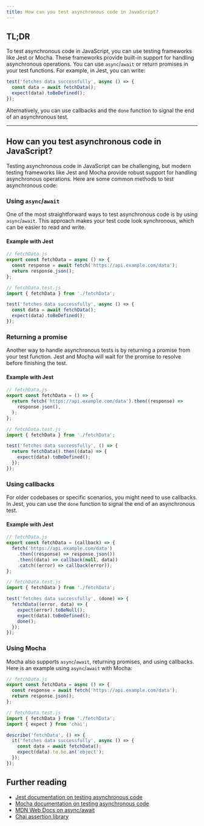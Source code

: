 ```yaml
---
title: How can you test asynchronous code in JavaScript?
---
```


## TL;DR

To test asynchronous code in JavaScript, you can use testing frameworks like Jest or Mocha. These frameworks provide built-in support for handling asynchronous operations. You can use `async`/`await` or return promises in your test functions. For example, in Jest, you can write:

```js
test('fetches data successfully', async () => {
  const data = await fetchData();
  expect(data).toBeDefined();
});
```

Alternatively, you can use callbacks and the `done` function to signal the end of an asynchronous test.

---

## How can you test asynchronous code in JavaScript?

Testing asynchronous code in JavaScript can be challenging, but modern testing frameworks like Jest and Mocha provide robust support for handling asynchronous operations. Here are some common methods to test asynchronous code:

### Using `async`/`await`

One of the most straightforward ways to test asynchronous code is by using `async`/`await`. This approach makes your test code look synchronous, which can be easier to read and write.

#### Example with Jest

```js
// fetchData.js
export const fetchData = async () => {
  const response = await fetch('https://api.example.com/data');
  return response.json();
};

// fetchData.test.js
import { fetchData } from './fetchData';

test('fetches data successfully', async () => {
  const data = await fetchData();
  expect(data).toBeDefined();
});
```

### Returning a promise

Another way to handle asynchronous tests is by returning a promise from your test function. Jest and Mocha will wait for the promise to resolve before finishing the test.

#### Example with Jest

```js
// fetchData.js
export const fetchData = () => {
  return fetch('https://api.example.com/data').then((response) =>
    response.json(),
  );
};

// fetchData.test.js
import { fetchData } from './fetchData';

test('fetches data successfully', () => {
  return fetchData().then((data) => {
    expect(data).toBeDefined();
  });
});
```

### Using callbacks

For older codebases or specific scenarios, you might need to use callbacks. In Jest, you can use the `done` function to signal the end of an asynchronous test.

#### Example with Jest

```js
// fetchData.js
export const fetchData = (callback) => {
  fetch('https://api.example.com/data')
    .then((response) => response.json())
    .then((data) => callback(null, data))
    .catch((error) => callback(error));
};

// fetchData.test.js
import { fetchData } from './fetchData';

test('fetches data successfully', (done) => {
  fetchData((error, data) => {
    expect(error).toBeNull();
    expect(data).toBeDefined();
    done();
  });
});
```

### Using Mocha

Mocha also supports `async`/`await`, returning promises, and using callbacks. Here is an example using `async`/`await` with Mocha:

```js
// fetchData.js
export const fetchData = async () => {
  const response = await fetch('https://api.example.com/data');
  return response.json();
};

// fetchData.test.js
import { fetchData } from './fetchData';
import { expect } from 'chai';

describe('fetchData', () => {
  it('fetches data successfully', async () => {
    const data = await fetchData();
    expect(data).to.be.an('object');
  });
});
```

## Further reading

- [Jest documentation on testing asynchronous code](https://jestjs.io/docs/asynchronous)
- [Mocha documentation on testing asynchronous code](https://mochajs.org/#asynchronous-code)
- [MDN Web Docs on async/await](https://developer.mozilla.org/en-US/docs/Learn/JavaScript/Asynchronous/Async_await)
- [Chai assertion library](https://www.chaijs.com/)
